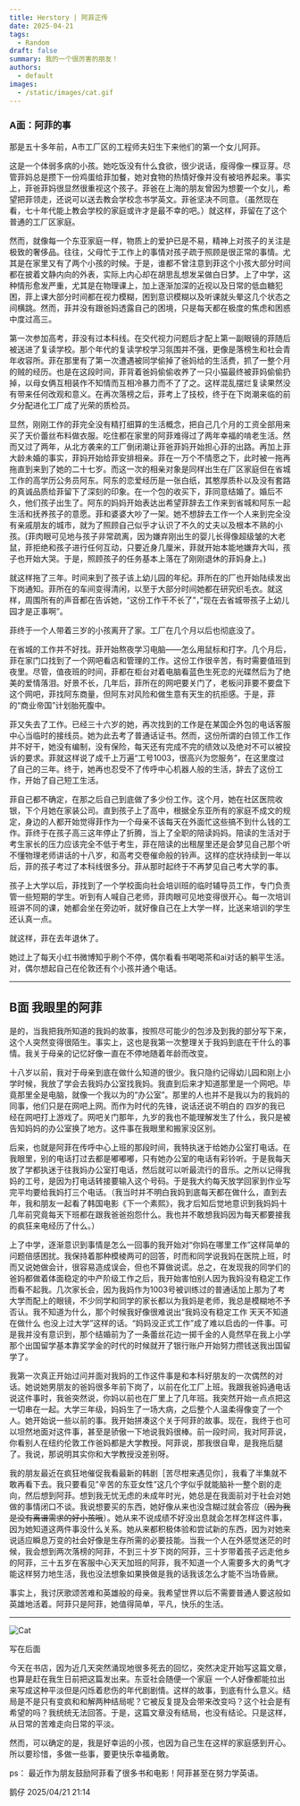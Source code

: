 ```yaml
---
title: Herstory | 阿菲正传
date: 2025-04-21
tags:
  - Random
draft: false
summary: 我的一个很厉害的朋友！
authors:
  - default
images:
  - /static/images/cat.gif
---
```


### A面：阿菲的事

那是五十多年前，A市工厂区的工程师夫妇生下来他们的第一个女儿阿菲。

这是一个体弱多病的小孩。她吃饭没有什么食欲，很少说话，瘦得像一棵豆芽。尽管菲妈总是攒下一份鸡蛋给菲加餐，她对食物的热情好像并没有被培养起来。事实上，菲爸菲妈很显然很重视这个孩子。菲爸在上海的朋友曾因为想要一个女儿，希望把菲领走，还说可以送去教会学校念书学英文。菲爸坚决不同意。（虽然现在看，七十年代能上教会学校的家庭或许才是最不幸的吧。）就这样，菲留在了这个普通的工厂区家庭。

然而，就像每一个东亚家庭一样，物质上的爱护已是不易，精神上对孩子的关注是极致的奢侈品。往往，父母忙于工作上的事情对孩子疏于照顾是很正常的事情。尤其是在家里又有了两个小孩的时候。于是，谁都不曾注意到菲这个小孩大部分时间都在披着文静内向的外表，实际上内心却在胡思乱想发呆做白日梦。上了中学，这种情形愈发严重，尤其是在物理课上，加上逐渐加深的近视以及日常的低血糖犯困，菲上课大部分时间都在视力模糊，困到意识模糊以及听课就头晕这几个状态之间横跳。然而，菲并没有跟爸妈透露自己的困境，只是每天都在极度的焦虑和困惑中度过高三。

第一次参加高考，菲没有过本科线。在交代视力问题后才配上第一副眼镜的菲随后被送进了复读学校。那个年代的复读学校学习氛围并不强，更像是落榜生和社会青年收容所。菲在那里有了第一次遭遇被同学偷掉了爸妈给的生活费，抓了一整个月的贼的经历。也是在这段时间，菲背着爸妈偷偷收养了一只小猫最终被菲妈偷偷扔掉，以母女俩互相装作不知情而互相冷暴力而不了了之。这样混乱摆烂复读果然没有带来任何改观和意义。在再次落榜之后，菲考上了技校，终于在下岗潮来临的前夕分配进化工厂成了光荣的质检员。

显然，刚刚工作的菲完全没有精打细算的生活概念，把自己几个月的工资全部用来买了天价蕾丝布料做衣服。吃住都在家里的阿菲难得过了两年幸福的啃老生活。然而又过了两年，从北方袭来的工厂倒闭潮让菲爸菲妈开始担心菲的出路。再加上菲大龄未婚的事实，菲妈开始给菲安排相亲。菲在一万个不情愿之下，此时被一拖再拖直到来到了她的二十七岁。而这一次的相亲对象是同样出生在厂区家庭但在省城工作的高学历公务员阿东。阿东的恋爱经历是一张白纸，其憨厚质朴以及没有套路的真诚品质给菲留下了深刻的印象。在一个包的收买下，菲同意结婚了。婚后不久，他们孩子出生了。阿东的妈妈开始表达出希望菲辞去工作来到省城和阿东一起生活和抚养孩子的意愿。菲和婆婆大吵了一架。她不想辞去工作一个人来到完全没有亲戚朋友的城市，就为了照顾自己似乎才认识了不久的丈夫以及根本不熟的小孩。(菲肉眼可见地与孩子非常疏离，因为嫌弃刚出生的婴儿长得像超级皱的大老鼠，菲拒绝和孩子进行任何互动，只要近身几厘米，菲就开始本能地嫌弃大叫，孩子也开始大哭。于是，照顾孩子的任务基本上落在了刚刚退休的菲妈身上。)

就这样拖了三年。时间来到了孩子该上幼儿园的年纪。菲所在的厂也开始陆续发出下岗通知。菲所在的车间变得清闲，以至于大部分时间她都在研究织毛衣。就这样，周围所有的声音都在告诉她，“这份工作干不长了”，”现在去省城带孩子上幼儿园才是正事啊”。

菲终于一个人带着三岁的小孩离开了家。工厂在几个月以后也彻底没了。

在省城的工作并不好找。菲开始熬夜学习电脑——怎么用鼠标和打字。几个月后，菲在家门口找到了一个网吧看店和管理的工作。这份工作很辛苦，有时需要值班到夜里。尽管，值夜班的时间，菲都在柜台对着电脑看蓝色生死恋的光碟然后为了绝美的爱情落泪。好景不长，几年后，菲所在的网吧要关门了，老板问菲要不要盘下这个网吧，菲找阿东商量，但阿东对风险和做生意有天生的抗拒感。于是，菲的“商业帝国”计划胎死腹中。

菲又失去了工作。已经三十六岁的她，再次找到的工作是在某国企外包的电话客服中心当临时的接线员。她为此去考了普通话证书。然而，这份所谓的白领工作工作并不好干，她没有编制，没有保险，每天还有完成不完的绩效以及绝对不可以被投诉的要求。菲就这样说了成千上万遍“工号1003，很高兴为您服务”，在这里度过了自己的三年。终于，她再也忍受不了传呼中心机器人般的生活，辞去了这份工作，开始了自己短工生活。

菲自己都不确定，在那之后自己到底做了多少份工作。这个月，她在社区医院收银，下个月她在家装公司。直到孩子上了高中，根据全东亚所有的家庭不成文的规定，身边的人都开始觉得菲作为一个母亲不该每天在外面忙这些搞不到什么钱的工作。菲终于在孩子高三这年停止了折腾，当上了全职的陪读妈妈。陪读的生活对于考生家长的压力应该完全不低于考生，菲在陪读的出租屋里还是会梦见自己那个听不懂物理老师讲话的十八岁，和高考交卷催命般的铃声。这样的症状持续到一年以后，菲的孩子考过了本科线很多分。菲从那时起终于不再梦见自己考大学的事。

孩子上大学以后，菲找到了一个学校面向社会培训班的临时辅导员工作，专门负责管一些短期的学生。听到有人喊自己老师，菲肉眼可见地变得很开心。每一次培训班讲不同的课，她都会坐在旁边听，就好像自己在上大学一样，比送来培训的学生还认真一点。

就这样，菲在去年退休了。

她过上了每天小红书微博知乎刷个不停，偶尔看看书喝喝茶和ai对话的躺平生活。对，偶尔想起自己在伦敦还有个小孩并通个电话。

---
## B面 我眼里的阿菲

是的，当我把我所知道的我妈的故事，按照尽可能少的包涉及到我的部分写下来，这个人突然变得很陌生。事实上，这也是我第一次整理关于我妈到底在干什么的事情。我关于母亲的记忆好像一直在不停地随着年龄而改变。

十八岁以前，我对于母亲到底在做什么知道的很少。我只隐约记得幼儿园和刚上小学时候，我放了学会去我妈办公室找我妈。我直到后来才知道那里是一个网吧。毕竟那里全是电脑，就像一个我以为的“办公室”。那里的人也并不是我以为的我妈的同事，他们只是在网吧上网。而作为时代的先锋，说话还说不明白的 四岁的我已经在网吧打上游戏了。网吧关门那年，九岁的我也不能理解发生了什么，我只是被告知妈妈的办公室换了地方。这件事在我眼里和搬家没区别。

后来，也就是阿菲在传呼中心上班的那段时间，我特执迷于给她办公室打电话。在我眼里，别的电话打过去都是嘟嘟嘟，只有她办公室的电话有彩铃听。于是我每天放了学都执迷于往我妈办公室打电话，然后就可以听最流行的音乐。之所以记得我妈的工号，是因为打电话转接要输入这个号码。于是我大约每天放学回家到作业写完平均要给我妈打三个电话。（我当时并不明白我妈到底每天都在做什么，直到去年，我和朋友一起看了韩国电影《下一个素熙》，我才后知后觉地意识到我妈妈十几年前究竟每天下班都在跟我爸爸抱怨什么。我也并不敢想我妈因为每天都要接我的疯狂来电经历了什么。）

上了中学，逐渐意识到事情是怎么一回事的我开始对“你妈在哪里工作”这样简单的问题倍感困扰。我保持着那种模棱两可的回答，时而和同学说我妈在医院上班，时而又说她做会计，很容易造成误会，但也不算做说谎。总之，在发现我的同学们的爸妈都做着体面稳定的中产阶级工作之后，我开始害怕别人因为我妈没有稳定工作而看不起我。几次家长会，因为我妈作为1003号被训练过的普通话加上那为了考大学而配上的眼镜，不少同学和同学的家长都以为我妈是老师，我总是模糊地不予否认。我不知道为什么，那个时候我好像很难说出“我妈没有稳定工作 天天不知道在做什么 也没上过大学”这样的话。“妈妈没正式工作”成了难以启齿的一件事。可是我并没有意识到，那个结婚前为了一条蕾丝花边一掷千金的人竟然早在我上小学那个出国留学基本靠奖学金的时代的时候就开了银行账户开始努力攒钱送我出国留学了。

我第一次真正开始过问并面对我妈的工作这件事是和本科好朋友的一次偶然的对话。她说她男朋友的爸妈很多年前下岗了，以前在化工厂上班。我跟我爸妈通电话说这件事时，我爸突然说，你妈以前也在厂里上了几年班。我突然开始一点点把这一切串在一起。大学三年级，妈妈生了一场大病，之后整个人温柔得像变了一个人。她开始说一些以前的事。我开始拼凑这个关于阿菲的故事。现在，我终于也可以坦然地面对这件事，甚至是骄傲一下地说我妈很棒。前一段时间，我对阿菲说，你看别人在纽约伦敦工作爸妈都是大学教授。阿菲说，那我很自卑，是我拖后腿了。我说，那说明其实你和大学教授没差别呀。

我的朋友最近在疯狂地催促我看最新的韩剧［苦尽柑来遇见你］，我看了半集就不敢再看下去。我只要看见”辛苦的东亚女性”这几个字似乎就能脑补一整个剧的走向，然后想到阿菲。想到我无忧无虑的未成年时光，她总是在我面前对于社会对她做的事情闭口不谈。我说想要买的东西，她好像从来也没含糊过就会答应（~~因为我是没有离谱需求的好小孩哦~~）。她从来不说成绩不好没出息就会怎样怎样这件事，因为她知道这两件事没什么关系。她从来都积极体验和尝试新的东西，因为对她来说适应瞬息万变的社会好像是生存所需的必要技能。当我一个人在外感觉迷茫的时候，我会想到两次落榜的阿菲，不到三十岁下岗的阿菲，三十岁带着孩子远走他乡的阿菲，三十五岁在客服中心天天加班的阿菲，我不知道一个人需要多大的勇气才能这样努力地生活，我也没法想象如果换做是我的话我该怎么才能不当场昏厥。

事实上，我讨厌歌颂苦难和英雄般的母亲。我希望世界以后不需要普通人要这般如英雄地活着。阿菲只是阿菲，她值得简单，平凡，快乐的生活。

---
![Cat](/static/images/cat.gif)

写在后面

今天在书店，因为近几天突然涌现地很多死去的回忆，突然决定开始写这篇文章，也算是赶在我生日前把这篇发出来。东亚社会随便一个家庭 一个人好像都能拉出来写成这种平淡但是闪烁着悲伤的年代剧剧情。这样的故事，到底有什么意义。结局是不是只有变疯和和解两种结局呢？它被反复提及会带来改变吗？这个社会是有希望的吗？我统统无法回答。于是，这篇文章没有结局，也没有结论。只是这样，从日常的苦难走向日常的平淡。

然而，可以确定的是，我是好幸运的小孩，也因为自己生在这样的家庭感到开心。所以要珍惜，多做一些事，要更快乐幸福勇敢。

ps： 最近作为朋友鼓励阿菲看了很多书和电影！阿菲甚至在努力学英语。

鹅仔
2025/04/21 21:14